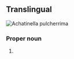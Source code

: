 ==Translingual==
[[File:Zoological Illustrations Achatinella pulcherrima.jpg|thumb|''Achatinella pulcherrima'']]
{{wikipedia}}
{{wikispecies}}
===Proper noun===
{{taxoninfl|head=[[Achatinella]] {{epinew|pulcherrima||la}}|i=1|g=f}}

# {{taxon|species|family|Achatinellidae|a species of [[gastropod]] which is [[endemic]] to [[Oahu]] in the US Hawaiian islands and currently an [[endangered species]]}}